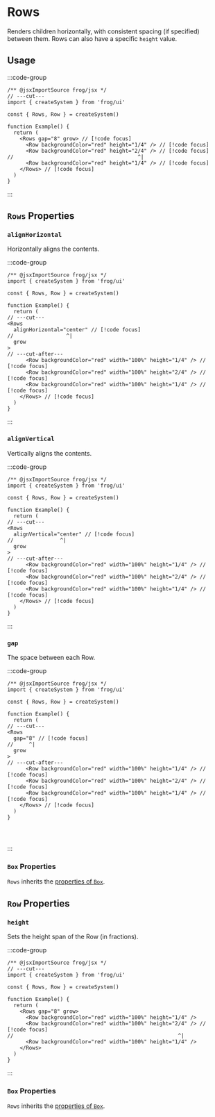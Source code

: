 
# Rows

Renders children horizontally, with consistent spacing (if specified)
between them. Rows can also have a specific `height` value.

## Usage

:::code-group

```tsx twoslash [Code]
/** @jsxImportSource frog/jsx */
// ---cut---
import { createSystem } from 'frog/ui'

const { Rows, Row } = createSystem()

function Example() {
  return (
    <Rows gap="8" grow> // [!code focus]
      <Row backgroundColor="red" height="1/4" /> // [!code focus]
      <Row backgroundColor="red" height="2/4" /> // [!code focus]
//                                        ^|
      <Row backgroundColor="red" height="1/4" /> // [!code focus]
    </Rows> // [!code focus]
  )
}
```

<div data-title="Preview">
  <div style={{ display: 'flex', flexDirection: 'column', gap: 8, height: '200px' }}>
    <div style={{ backgroundColor: 'red', flex: 1 }} />
    <div style={{ backgroundColor: 'red', flex: 2 }} />
    <div style={{ backgroundColor: 'red', flex: 1 }} />
  </div>
</div>

:::

## `Rows` Properties

### `alignHorizontal`

Horizontally aligns the contents.

:::code-group

```tsx twoslash [Code]
/** @jsxImportSource frog/jsx */
import { createSystem } from 'frog/ui'

const { Rows, Row } = createSystem()

function Example() {
  return (
// ---cut---
<Rows 
  alignHorizontal="center" // [!code focus]
//                 ^| 
  grow
>
// ---cut-after---
      <Row backgroundColor="red" width="100%" height="1/4" /> // [!code focus]
      <Row backgroundColor="red" width="100%" height="2/4" /> // [!code focus]
      <Row backgroundColor="red" width="100%" height="1/4" /> // [!code focus]
    </Rows> // [!code focus]
  )
}
```

<div data-title="Preview">
  <div style={{ justifyContent: 'center', display: 'flex', flexDirection: 'column', gap: 8, height: '200px' }}>
    <div style={{ backgroundColor: 'red', flex: '0.25', height: '100%' }} />
    <div style={{ backgroundColor: 'red', flex: '0.25', height: '100%' }} />
  </div>
</div>

:::

### `alignVertical`

Vertically aligns the contents.

:::code-group

```tsx twoslash [Code]
/** @jsxImportSource frog/jsx */
import { createSystem } from 'frog/ui'

const { Rows, Row } = createSystem()

function Example() {
  return (
// ---cut---
<Rows 
  alignVertical="center" // [!code focus]
//               ^|
  grow
>
// ---cut-after---
      <Row backgroundColor="red" width="100%" height="1/4" /> // [!code focus]
      <Row backgroundColor="red" width="100%" height="2/4" /> // [!code focus]
      <Row backgroundColor="red" width="100%" height="1/4" /> // [!code focus]
    </Rows> // [!code focus]
  )
}
```

<div data-title="Preview">
  <div style={{ alignItems: 'center', display: 'flex', flexDirection: 'column', gap: 8, height: '200px' }}>
    <div style={{ backgroundColor: 'red', flex: '1', height: '30px' }} />
    <div style={{ backgroundColor: 'red', flex: '1', height: '30px' }} />
    <div style={{ backgroundColor: 'red', flex: '1', height: '30px' }} />
  </div>
</div>

:::

### `gap`

The space between each Row.

:::code-group

```tsx twoslash [Code]
/** @jsxImportSource frog/jsx */
import { createSystem } from 'frog/ui'

const { Rows, Row } = createSystem()

function Example() {
  return (
// ---cut---
<Rows 
  gap="8" // [!code focus]
//     ^|
  grow
>
// ---cut-after---
      <Row backgroundColor="red" width="100%" height="1/4" /> // [!code focus]
      <Row backgroundColor="red" width="100%" height="2/4" /> // [!code focus]
      <Row backgroundColor="red" width="100%" height="1/4" /> // [!code focus]
    </Rows> // [!code focus]
  )
}




```

<div data-title="Preview">
  <div style={{ backgroundColor: 'red', display: 'flex', flexDirection: 'column', gap: 8, height: '200px' }}>
    <div style={{ backgroundColor: 'var(--vocs-color_codeBlockBackground)', border: '1px solid red', flex: 1, height: '100%' }} />
    <div style={{ backgroundColor: 'var(--vocs-color_codeBlockBackground)', border: '1px solid red', flex: 2, height: '100%' }} />
    <div style={{ backgroundColor: 'var(--vocs-color_codeBlockBackground)', border: '1px solid red', flex: 1, height: '100%' }} />
  </div>
</div>

:::

### `Box` Properties

`Rows` inherits the [properties of `Box`](/ui/Box).

## `Row` Properties

### `height`

Sets the height span of the Row (in fractions).

:::code-group

```tsx twoslash [Code]
/** @jsxImportSource frog/jsx */
// ---cut---
import { createSystem } from 'frog/ui'

const { Rows, Row } = createSystem()

function Example() {
  return (
    <Rows gap="8" grow> 
      <Row backgroundColor="red" width="100%" height="1/4" /> 
      <Row backgroundColor="red" width="100%" height="2/4" /> // [!code focus]
//                                                     ^|
      <Row backgroundColor="red" width="100%" height="1/4" /> 
    </Rows> 
  )
}
```

<div data-title="Preview">
  <div style={{ display: 'flex', flexDirection: 'column', gap: 8, height: '200px' }}>
    <div style={{ backgroundColor: 'gray', flex: 1, height: '100%' }} />
    <div style={{ backgroundColor: 'red', flex: 2, height: '100%' }} />
    <div style={{ backgroundColor: 'gray', flex: 1, height: '100%' }} />
  </div>
</div>

:::

### `Box` Properties

`Rows` inherits the [properties of `Box`](/ui/Box).